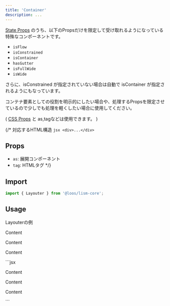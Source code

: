```yaml
---
title: 'Container'
description: ...
---
```


[State Props](/docs/props/state-props) のうち、以下のPropsだけを限定して受け取れるようになっている特殊なコンポーネントです。  

- `isFlow`
- `isConstrained`
- `isContainer`
- `hasGutter`
- `isFullWide`
- `isWide`

さらに、isConstrained が指定されていない場合は自動で isContainer が指定されるようにもなっています。

コンテナ要素としての役割を明示的にしたい場合や、処理するPropsを限定させているので少しでも処理を軽くしたい場合に使用してください。

( [CSS Props](/docs/props/css-props) と as,tagなどは使用できます。 )


{/* <Preview>
	<PreviewTitle>対応するHTML構造</PreviewTitle>
	<PreviewCode>
		```jsx
		<div>...</div>
		```
	</PreviewCode>
</Preview>

## Props
- `as`: 展開コンポーネント
- `tag`: HTMLタグ */}

## Import

```js
import { Layouter } from '@loos/lism-core';
```

## Usage

<Preview>
	<PreviewTitle>Layouterの例</PreviewTitle>
	<PreviewArea resize p={20}>
		<Layouter isFlow p={30} bgc='pale'>
			<p>Content</p>
			<p>Content</p>
			<p>Content</p>
		</Layouter>
	</PreviewArea>
	<PreviewCode>
		```jsx
		<Layouter isFlow p={30} bgc='pale'>
			<p>Content</p>
			<p>Content</p>
			<p>Content</p>
		</Layouter>
		```
	</PreviewCode>
</Preview>
